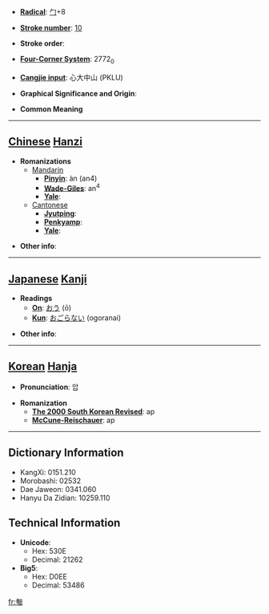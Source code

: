 * '''[[Wiktionary:Chinese radical index| Radical]]''': [[Wiktionary:Chinese radical index 勹|勹]]+8

* '''[[Wiktionary:Chinese total strokes index|Stroke number]]''': [[Wiktionary:Chinese total strokes index 10|10]]

* '''Stroke order''': 

* '''[[Wiktionary:Chinese four corner index|Four-Corner System]]''': 2772<sub>0</sub>

* '''[[Wiktionary:Chinese Cangjie index|Cangjie input]]''': 心大中山 (PKLU)

* '''Graphical Significance and Origin''': 

* '''Common Meaning'''

----

== [[Chinese]] [[Hanzi]] ==

* '''Romanizations'''
** [[Mandarin]]
*** '''[[Pinyin]]''': àn (an4)
*** '''[[Wade-Giles]]''': an<sup>4</sup>
*** '''[[Yale]]''': 
**[[Cantonese]]
***'''[[Jyutping]]''':
***'''[[Penkyamp]]''': 
***'''[[Yale]]''': 

* '''Other info''': 

----

== [[Japanese]] [[Kanji]] ==

* '''Readings'''
** '''[[On]]''': [[おう]] (ō)
** '''[[Kun]]''': [[おごらない]] (ogoranai)

* '''Other info''':  

----

== [[Korean]] [[Hanja]] ==

* '''Pronunciation''': 압

* '''Romanization'''
** '''[[The 2000 South Korean Revised Romanization|The 2000 South Korean Revised]]''': ap
** '''[[McCune-Reischauer]]''': ap

----

== Dictionary Information ==

* KangXi: 0151.210
* Morobashi: 02532
* Dae Jaweon: 0341.060
* Hanyu Da Zidian: 10259.110

== Technical Information ==

* '''Unicode''':
** Hex: 530E
** Decimal: 21262
* '''Big5''':
** Hex: D0EE
** Decimal: 53486

[[fr:匎]]